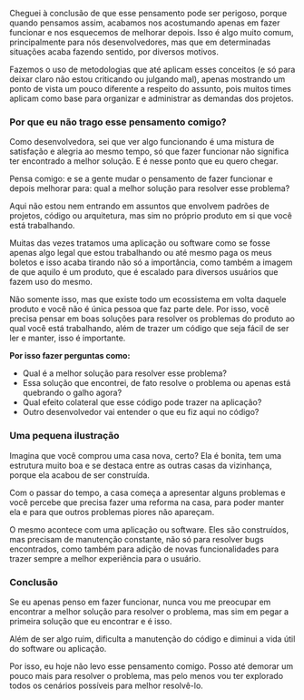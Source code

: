 Cheguei à conclusão de que esse pensamento pode ser perigoso, porque quando pensamos assim, acabamos nos acostumando apenas em fazer funcionar e nos esquecemos de melhorar depois. Isso é algo muito comum, principalmente para nós desenvolvedores, mas que em determinadas situações acaba fazendo sentido, por diversos motivos.

Fazemos o uso de metodologias que até aplicam esses conceitos (e só para deixar claro não estou criticando ou julgando mal), apenas mostrando um ponto de vista um pouco diferente a respeito do assunto, pois muitos times aplicam como base para organizar e administrar as demandas dos projetos.

### Por que eu não trago esse pensamento comigo?

Como desenvolvedora, sei que ver algo funcionando é uma mistura de satisfação e alegria ao mesmo tempo, só que fazer funcionar não significa ter encontrado a melhor solução. E é nesse ponto que eu quero chegar.

Pensa comigo: e se a gente mudar o pensamento de fazer funcionar e depois melhorar para: qual a melhor solução para resolver esse problema?

Aqui não estou nem entrando em assuntos que envolvem padrões de projetos, código ou arquitetura, mas sim no próprio produto em si que você está trabalhando.

Muitas das vezes tratamos uma aplicação ou software como se fosse apenas algo legal que estou trabalhando ou até mesmo paga os meus boletos e isso acaba tirando não só a importância, como também a imagem de que aquilo é um produto, que é escalado para diversos usuários que fazem uso do mesmo.

Não somente isso, mas que existe todo um ecossistema em volta daquele produto e você não é única pessoa que faz parte dele. Por isso, você precisa pensar em boas soluções para resolver os problemas do produto ao qual você está trabalhando, além de trazer um código que seja fácil de ser ler e manter, isso é importante.

**Por isso fazer perguntas como:**

- Qual é a melhor solução para resolver esse problema?
- Essa solução que encontrei, de fato resolve o problema ou apenas está quebrando o galho agora?
- Qual efeito colateral que esse código pode trazer na aplicação?
- Outro desenvolvedor vai entender o que eu fiz aqui no código?

### Uma pequena ilustração

Imagina que você comprou uma casa nova, certo? Ela é bonita, tem uma estrutura muito boa e se destaca entre as outras casas da vizinhança, porque ela acabou de ser construída.

Com o passar do tempo, a casa começa a apresentar alguns problemas e você percebe que precisa fazer uma reforma na casa, para poder manter ela e para que outros problemas piores não apareçam.

O mesmo acontece com uma aplicação ou software. Eles são construídos, mas precisam de manutenção constante, não só para resolver bugs encontrados, como também para adição de novas funcionalidades para trazer sempre a melhor experiência para o usuário.

### Conclusão

Se eu apenas penso em fazer funcionar, nunca vou me preocupar em encontrar a melhor solução para resolver o problema, mas sim em pegar a primeira solução que eu encontrar e é isso.

Além de ser algo ruim, dificulta a manutenção do código e diminui a vida útil do software ou aplicação.

Por isso, eu hoje não levo esse pensamento comigo. Posso até demorar um pouco mais para resolver o problema, mas pelo menos vou ter explorado todos os cenários possíveis para melhor resolvê-lo.
